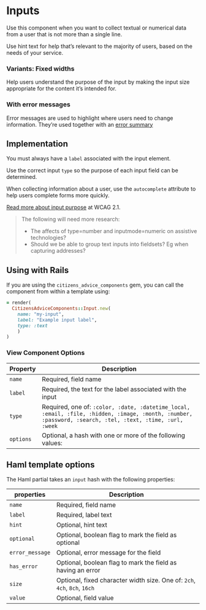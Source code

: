 
# Inputs

Use this component when you want to collect textual or numerical data from a user that is not more than a single line.

<Preview>
  <Story id="forms-input--input" />
</Preview>

Use hint text for help that’s relevant to the majority of users, based on the needs of your service.

<Preview>
  <Story id="forms-input--with-hint" />
</Preview>

<Preview>
  <Story id="forms-input--optional" />
</Preview>

### Variants: Fixed widths

Help users understand the purpose of the input by making the input size appropriate for the content it’s intended for.

<Preview>
  <Story id="forms-input--fixed-widths" />
</Preview>

### With error messages

Error messages are used to highlight where users need to change information. They’re used together with an [error summary](/design-system/styleguide/forms/components-error-summary--page?path=/docs/forms-error-summary--example)

<Preview>
  <Story id="forms-input--with-error" />
</Preview>

## Implementation

You must always have a `label` associated with the input element.

Use the correct input `type` so the purpose of each input field can be determined.

When collecting information about a user, use the `autocomplete` attribute to help users complete forms more quickly.

[Read more about input purpose](https://www.w3.org/WAI/WCAG21/Understanding/identify-input-purpose.html) at WCAG 2.1.

> The following will need more research:
>
> - The affects of type=number and inputmode=numeric on assistive technologies?
> - Should we be able to group text inputs into fieldsets? Eg when capturing addresses?

## Using with Rails

If you are using the `citizens_advice_components` gem, you can call the component from within a template using:

```rb
= render(
  CitizensAdviceComponents::Input.new(
    name: "my-input",
    label: "Example input label",
    type: :text
    )
)
```

### View Component Options

| Property  | Description                                                                                                                                              |
| --------- | -------------------------------------------------------------------------------------------------------------------------------------------------------- |
| `name`    | Required, field name                                                                                                                                     |
| `label`   | Required, the text for the label associated with the input                                                                                               |
| `type`    | Required, one of: `:color, :date, :datetime_local, :email, :file, :hidden, :image, :month, :number, :password, :search, :tel, :text, :time, :url, :week` |
| `options` | Optional, a hash with one or more of the following values:                                                                                               |

## Haml template options

The Haml partial takes an `input` hash with the following properties:

| properties      | Description                                                               |
| --------------- | ------------------------------------------------------------------------- |
| `name`          | Required, field name                                                      |
| `label`         | Required, label text                                                      |
| `hint`          | Optional, hint text                                                       |
| `optional`      | Optional, boolean flag to mark the field as optional                      |
| `error_message` | Optional, error message for the field                                     |
| `has_error`     | Optional, boolean flag to mark the field as having an error               |
| `size`          | Optional, fixed character width size. One of: `2ch`, `4ch`, `8ch`, `16ch` |
| `value`         | Optional, field value                                                     |
